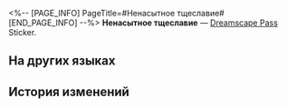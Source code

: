 <%-- [PAGE_INFO]
PageTitle=#Ненасытное тщеславие#
[END_PAGE_INFO] --%>
{{Предмет Инфобокс
|id          = 223412
|Изображение = Dreamscape Pass Sticker Ненасытное тщеславие.png
|Тип         = Dreamscape Pass Sticker
|Инвентарь   = 
|Редкость    = 4
|Эффект      = 
|Описание    = Пронумерованные наклейки, используемые для украшения дневника сновидений. Бывают самыми разными.
}}
'''Ненасытное тщеславие''' — [[Dreamscape Pass]] Sticker.

==На других языках==
{{На других языках
|en   = Insatiable Vanity
|zhs  = 虚荣永无餍足
|zht  = 虛榮永無饜足
|ja   = 満たされぬ虚栄心
|ko   = 영원히 채워지지 않는 허영
|es   = Vanidad insaciable
|fr   = Insatiable vanité
|ru   = Ненасытное тщеславие
|th   = ความฟุ้งเฟ้อที่ไม่จบสิ้น
|vi   = Hư Vinh Không Thỏa Mãn
|de   = Unersättliche Eitelkeit
|id   = Insatiable Vanity
|pt   = Vaidade Insaciável
}}

==История изменений==
{{История изменений|3.5}}